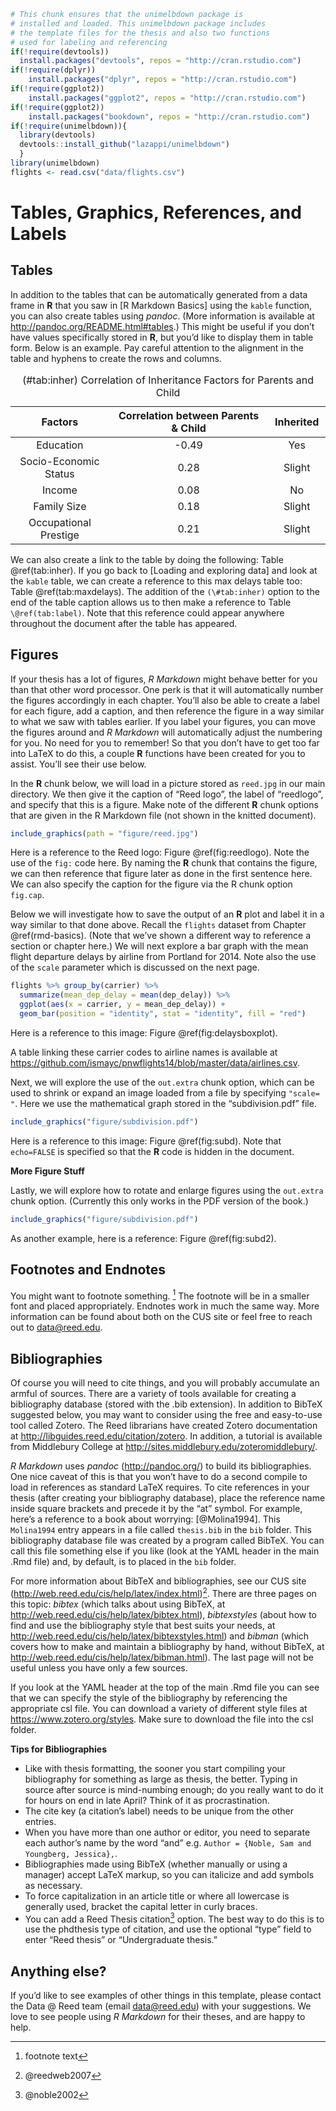 ```r
# This chunk ensures that the unimelbdown package is
# installed and loaded. This unimelbdown package includes
# the template files for the thesis and also two functions
# used for labeling and referencing
if(!require(devtools))
  install.packages("devtools", repos = "http://cran.rstudio.com")
if(!require(dplyr))
    install.packages("dplyr", repos = "http://cran.rstudio.com")
if(!require(ggplot2))
    install.packages("ggplot2", repos = "http://cran.rstudio.com")
if(!require(ggplot2))
    install.packages("bookdown", repos = "http://cran.rstudio.com")
if(!require(unimelbdown)){
  library(devtools)
  devtools::install_github("lazappi/unimelbdown")
  }
library(unimelbdown)
flights <- read.csv("data/flights.csv")
```

# Tables, Graphics, References, and Labels {#ref-labels}

## Tables

In addition to the tables that can be automatically generated from a data frame
in **R** that you saw in [R Markdown Basics] using the `kable` function, you
can also create tables using _pandoc_. (More information is available at
<http://pandoc.org/README.html#tables>.) This might be useful if you don't have
values specifically stored in **R**, but you'd like to display them in table
form. Below is an example. Pay careful attention to the alignment in the table
and hyphens to create the rows and columns.

----------------------------------------------------------------------------------
  Factors                    Correlation between Parents & Child      Inherited
------------------------- ----------------------------------------- --------------
  Education                                -0.49                         Yes

  Socio-Economic Status                     0.28                        Slight

  Income                                    0.08                          No

  Family Size                               0.18                        Slight

  Occupational Prestige                     0.21                        Slight
------------------------- ----------------------------------------- --------------
Table: (\#tab:inher) Correlation of Inheritance Factors for Parents and Child

We can also create a link to the table by doing the following: Table
\@ref(tab:inher). If you go back to [Loading and exploring data] and look at
the `kable` table, we can create a reference to this max delays table too:
Table \@ref(tab:maxdelays). The addition of the `(\#tab:inher)` option to the
end of the table caption allows us to then make a reference to Table
`\@ref(tab:label)`. Note that this reference could appear anywhere throughout
the document after the table has appeared.

<!-- We will next explore ways to create this label-ref link using figures. -->

\clearpage

<!-- clearpage ends the page, and also dumps out all floats.
  Floats are things like tables and figures. -->


## Figures

If your thesis has a lot of figures, _R Markdown_ might behave better for you
than that other word processor. One perk is that it will automatically number
the figures accordingly in each chapter. You'll also be able to create a label
for each figure, add a caption, and then reference the figure in a way similar
to what we saw with tables earlier. If you label your figures, you can move the
figures around and _R Markdown_ will automatically adjust the numbering for
you. No need for you to remember! So that you don't have to get too far into
LaTeX to do this, a couple **R** functions have been created for you to assist.
You'll see their use below.

<!-- One thing that may be annoying is the way _R Markdown_ handles "floats"
like tables and figures (it's really \LaTeX's fault). \LaTeX\ will try to find
the best place to put your object based on the text around it and until you're
really, truly done writing you should just leave it where it lies. There are
some optional arguments specified in the options parameter of the `label`
function. If you need to shift your figure around, it might be good to look
here on tweaking the options argument:
<https://en.wikibooks.org/wiki/LaTeX/Floats,_Figures_and_Captions>

If you need a graphic or tabular material to be part of the text, you can just
put it inline. If you need it to appear in the list of figures or tables, it
should be placed in a code chunk. -->


In the **R** chunk below, we will load in a picture stored as `reed.jpg` in our
main directory. We then give it the caption of "Reed logo", the label of
"reedlogo", and specify that this is a figure. Make note of the different **R**
chunk options that are given in the R Markdown file (not shown in the knitted
document).

```r
include_graphics(path = "figure/reed.jpg")
```

Here is a reference to the Reed logo: Figure \@ref(fig:reedlogo). Note the use
of the `fig:` code here. By naming the **R** chunk that contains the figure, we
can then reference that figure later as done in the first sentence here. We can
also specify the caption for the figure via the R chunk option `fig.cap`.

\clearpage

<!-- starts a new page and stops trying to place floats such as tables and figures -->

Below we will investigate how to save the output of an **R** plot and label it
in a way similar to that done above. Recall the `flights` dataset from Chapter
\@ref(rmd-basics). (Note that we've shown a different way to reference a
section or chapter here.) We will next explore a bar graph with the mean flight
departure delays by airline from Portland for 2014. Note also the use of the
`scale` parameter which is discussed on the next page.

```r
flights %>% group_by(carrier) %>%
  summarize(mean_dep_delay = mean(dep_delay)) %>%
  ggplot(aes(x = carrier, y = mean_dep_delay)) +
  geom_bar(position = "identity", stat = "identity", fill = "red")
```

Here is a reference to this image: Figure \@ref(fig:delaysboxplot).

A table linking these carrier codes to airline names is available at
<https://github.com/ismayc/pnwflights14/blob/master/data/airlines.csv>.

\clearpage

Next, we will explore the use of the `out.extra` chunk option, which can be
used to shrink or expand an image loaded from a file by specifying `"scale= "`.
Here we use the mathematical graph stored in the "subdivision.pdf" file.

```r
include_graphics("figure/subdivision.pdf")
```

Here is a reference to this image: Figure \@ref(fig:subd). Note that
`echo=FALSE` is specified so that the **R** code is hidden in the document.

**More Figure Stuff**

Lastly, we will explore how to rotate and enlarge figures using the `out.extra`
chunk option. (Currently this only works in the PDF version of the book.)

```r
include_graphics("figure/subdivision.pdf")
```

As another example, here is a reference: Figure \@ref(fig:subd2).

## Footnotes and Endnotes

You might want to footnote something. ^[footnote text] The footnote will be in
a smaller font and placed appropriately. Endnotes work in much the same way.
More information can be found about both on the CUS site or feel free to reach
out to <data@reed.edu>.

## Bibliographies

Of course you will need to cite things, and you will probably accumulate an
armful of sources. There are a variety of tools available for creating a
bibliography database (stored with the .bib extension). In addition to BibTeX
suggested below, you may want to consider using the free and easy-to-use tool
called Zotero. The Reed librarians have created Zotero documentation at
<http://libguides.reed.edu/citation/zotero>. In addition, a tutorial is
available from Middlebury College at
<http://sites.middlebury.edu/zoteromiddlebury/>.

_R Markdown_ uses _pandoc_ (<http://pandoc.org/>) to build its bibliographies.
One nice caveat of this is that you won't have to do a second compile to load
in references as standard LaTeX requires. To cite references in your thesis
(after creating your bibliography database), place the reference name inside
square brackets and precede it by the "at" symbol. For example, here's a
reference to a book about worrying: [@Molina1994]. This `Molina1994` entry
appears in a file called `thesis.bib` in the `bib` folder. This bibliography
database file was created by a program called BibTeX. You can call this file
something else if you like (look at the YAML header in the main .Rmd file) and,
by default, is to placed in the `bib` folder.

For more information about BibTeX and bibliographies, see our CUS site
(<http://web.reed.edu/cis/help/latex/index.html>)^[@reedweb2007]. There are
three pages on this topic: _bibtex_ (which talks about using BibTeX, at
<http://web.reed.edu/cis/help/latex/bibtex.html>), _bibtexstyles_ (about how to
find and use the bibliography style that best suits your needs, at
<http://web.reed.edu/cis/help/latex/bibtexstyles.html>) and _bibman_ (which
covers how to make and maintain a bibliography by hand, without BibTeX, at
<http://web.reed.edu/cis/help/latex/bibman.html>). The last page will not be
useful unless you have only a few sources.

If you look at the YAML header at the top of the main .Rmd file you can see
that we can specify the style of the bibliography by referencing the
appropriate csl file. You can download a variety of different style files at
<https://www.zotero.org/styles>. Make sure to download the file into the csl
folder. 

**Tips for Bibliographies**

- Like with thesis formatting, the sooner you start compiling your bibliography
  for something as large as thesis, the better. Typing in source after source is
  mind-numbing enough; do you really want to do it for hours on end in late
  April? Think of it as procrastination.
- The cite key (a citation's label) needs to be unique from the other entries.
- When you have more than one author or editor, you need to separate each
  author's name by the word "and" e.g.
  `Author = {Noble, Sam and Youngberg, Jessica},`.
- Bibliographies made using BibTeX (whether manually or using a manager) accept
  LaTeX markup, so you can italicize and add symbols as necessary.
- To force capitalization in an article title or where all lowercase is
  generally used, bracket the capital letter in curly braces.
- You can add a Reed Thesis citation^[@noble2002] option. The best way to do
  this is to use the phdthesis type of citation, and use the optional "type"
  field to enter "Reed thesis" or "Undergraduate thesis."

## Anything else?

If you'd like to see examples of other things in this template, please contact
the Data @ Reed team (email <data@reed.edu>) with your suggestions. We love to
see people using _R Markdown_ for their theses, and are happy to help.
